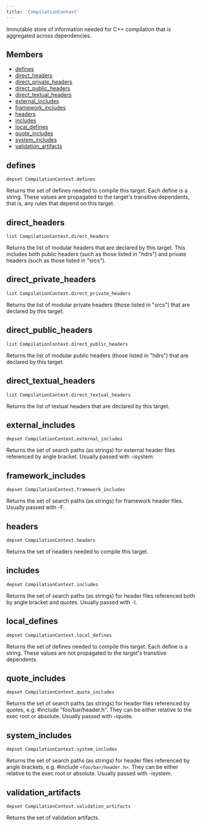 ```yaml
---
title: 'CompilationContext'
---
```




Immutable store of information needed for C++ compilation that is aggregated across dependencies.

## Members

- [defines](#defines)
- [direct\_headers](#direct_headers)
- [direct\_private\_headers](#direct_private_headers)
- [direct\_public\_headers](#direct_public_headers)
- [direct\_textual\_headers](#direct_textual_headers)
- [external\_includes](#external_includes)
- [framework\_includes](#framework_includes)
- [headers](#headers)
- [includes](#includes)
- [local\_defines](#local_defines)
- [quote\_includes](#quote_includes)
- [system\_includes](#system_includes)
- [validation\_artifacts](#validation_artifacts)

## defines

```
depset CompilationContext.defines
```

 Returns the set of defines needed to compile this target. Each define is a string. These values are propagated to the target's transitive dependents, that is, any rules that depend on this target.



## direct\_headers

```
list CompilationContext.direct_headers
```

 Returns the list of modular headers that are declared by this target. This includes both public headers (such as those listed in "hdrs") and private headers (such as those listed in "srcs").



## direct\_private\_headers

```
list CompilationContext.direct_private_headers
```

 Returns the list of modular private headers (those listed in "srcs") that are declared by this target.



## direct\_public\_headers

```
list CompilationContext.direct_public_headers
```

 Returns the list of modular public headers (those listed in "hdrs") that are declared by this target.



## direct\_textual\_headers

```
list CompilationContext.direct_textual_headers
```

 Returns the list of textual headers that are declared by this target.



## external\_includes

```
depset CompilationContext.external_includes
```

 Returns the set of search paths (as strings) for external header files referenced by angle bracket. Usually passed with -isystem.



## framework\_includes

```
depset CompilationContext.framework_includes
```

 Returns the set of search paths (as strings) for framework header files. Usually passed with -F.



## headers

```
depset CompilationContext.headers
```

 Returns the set of headers needed to compile this target.



## includes

```
depset CompilationContext.includes
```

 Returns the set of search paths (as strings) for header files referenced both by angle bracket and quotes. Usually passed with -I.



## local\_defines

```
depset CompilationContext.local_defines
```

 Returns the set of defines needed to compile this target. Each define is a string. These values are not propagated to the target's transitive dependents.



## quote\_includes

```
depset CompilationContext.quote_includes
```

 Returns the set of search paths (as strings) for header files referenced by quotes, e.g. #include "foo/bar/header.h". They can be either relative to the exec root or absolute. Usually passed with -iquote.



## system\_includes

```
depset CompilationContext.system_includes
```

 Returns the set of search paths (as strings) for header files referenced by angle brackets, e.g. #include `<foo/bar/header.h>`. They can be either relative to the exec root or absolute. Usually passed with -isystem.



## validation\_artifacts

```
depset CompilationContext.validation_artifacts
```

 Returns the set of validation artifacts.
